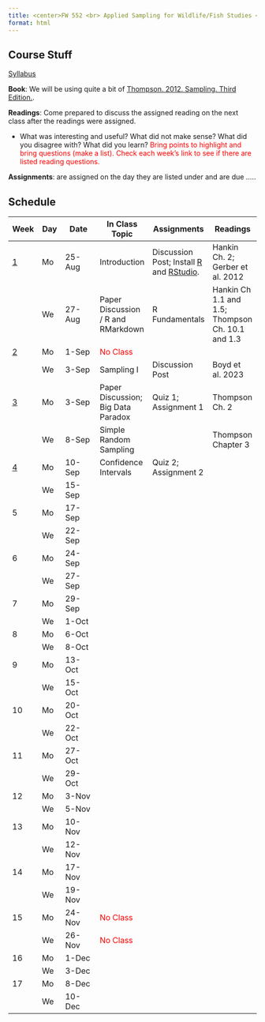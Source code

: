 ```yaml
---
title: <center>FW 552 <br> Applied Sampling for Wildlife/Fish Studies <br> (Fall 2025)</center>
format: html
---
```

## Course Stuff

```{=html}
<title>Schedule</title>
<style type="text/css">

code.r{
  font-size: 30px;
}
</style>

<a href="/FW552/Syllabus.qmd">Syllabus</a></p>
```

**Book**: We will be using quite a bit of [Thompson. 2012. Sampling. Third Edition.](Sampling - 2012 - Thompson.pdf).

**Readings**: Come prepared to discuss the assigned reading on the next class after the readings were assigned. 

- What was interesting and useful? What did not make sense? What did you disagree with? What did you learn? <span style="color:red">Bring points to highlight and bring questions (make a list). Check each week's link to see if there are listed reading questions.</span>

**Assignments**: are assigned on the day they are listed under and are due .....



  

## Schedule 

Week                                |	Day|	Date     | 	In Class Topic                         | Assignments           |	   Readings                                                
-                                   | -- | -----     |----                  | ----  |----                                  
<a href="/FW552/week1.qmd">1</a>    | Mo | 25-Aug	   | Introduction                            | Discussion Post; Install [R](https://www.r-project.org/) and [RStudio](https://posit.co/download/rstudio-desktop/). |  Hankin Ch. 2; Gerber et al. 2012                    
&nbsp;                              |	We | 27-Aug	   | Paper Discussion / R and RMarkdown      | R Fundamentals        | Hankin Ch 1.1 and 1.5; Thompson Ch. 10.1 and 1.3
<a href="/FW552/week2.qmd">2</a>    |	Mo | 1-Sep	   | <span style="color:red">No Class</span> |                       |                        
&nbsp;                              | We | 3-Sep	   | Sampling I                              | Discussion Post       | Boyd et al. 2023 
<a href="/FW552/week3.qmd">3</a>    |	Mo | 3-Sep	   | Paper Discussion; Big Data Paradox      | Quiz 1; Assignment 1  | Thompson Ch. 2        
&nbsp;                              |	We | 8-Sep	   | Simple Random Sampling                  |                       | Thompson Chapter 3             
<a href="/FW552/week4.qmd">4</a>    |	Mo | 10-Sep	   | Confidence Intervals                    | Quiz 2; Assignment 2  |            
&nbsp;                              |	We | 15-Sep	   |                                         |                       |                          
5                                   |	Mo | 17-Sep	   |                                         |                       |                       
&nbsp;                              |	We | 22-Sep	   |                                         |                   |                                  
6                                   |	Mo | 24-Sep	   |                                         |                   |                                   
&nbsp;                              |	We | 27-Sep	   |                                         |                   |                                    
7                                   |	Mo | 29-Sep	   |                                         |                   |                                  
&nbsp;                              |	We | 1-Oct	   |                                         |                   |                                   
8                                   |	Mo | 6-Oct	   |                                         |                   |                                     
&nbsp;                              |	We | 8-Oct	   |                                         |                   |                          
9                                   |	Mo | 13-Oct	   |                                         |                   |                                    
&nbsp;                              |	We | 15-Oct	   |                                         |                   |                          
10                                  | Mo | 20-Oct    |                                         |                   |                                    
&nbsp;                              | We | 22-Oct	   |                                         |                   |                          
11                                  | Mo | 27-Oct	   |                                         |                   |                                     
&nbsp;                              | We | 29-Oct	   |                                         |                   |                                  
12                                  | Mo | 3-Nov	   |                                         |                   |                                     
&nbsp;                              | We | 5-Nov	   |                                         |                   |                                     
13                                  | Mo | 10-Nov	   |                                         |                   |                                    
&nbsp;                              | We | 12-Nov	   |                                         |                   |                                    
14                                  | Mo | 17-Nov	   |                                         |                   |                                    
&nbsp;                              | We | 19-Nov	   |                                         |                   |                                    
15                                  | Mo | 24-Nov	   | <span style="color:red">No Class</span> |                   |                                    
&nbsp;                              | We | 26-Nov	   | <span style="color:red">No Class</span> |                   |                                    
16                                  | Mo | 1-Dec	   |                                         |                   |                                     
&nbsp;                              | We | 3-Dec	   |                                         |                   |                                     
17                                  | Mo | 8-Dec	   |                                         |                   |                                     
&nbsp;                              | We | 10-Dec	   |                                         |                   |                                    